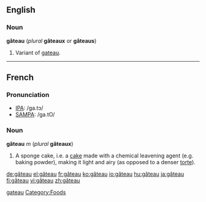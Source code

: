 ==English==
===Noun===
'''gâteau''' (''plural'' '''gâteaux''' or '''gâteaus''')

#Variant of [[gateau]].

----
==French==

===Pronunciation===
*[[w:IPA|IPA]]: /ɡa.tɔ/
*[[w:SAMPA|SAMPA]]: /ga.tO/

<!--
The word is used in English (e.g. in cookbooks). Should it be listed as English, with an etymological entry making the source clear?

This has been done.  See "gateau" -- [[User:Paul G|Paul G]] 16:06, 15 Apr 2004 (UTC)
-->

===Noun===
'''gâteau''' ''m'' (''plural'' '''gâteaux''')

#A sponge cake, i.e. a [[cake]] made with a chemical leavening agent (e.g. baking powder), making it light and airy (as opposed to a denser [[torte]]).

[[Category:English words spelled with diacritics|gateau]]
[[Category:Foods]]

[[de:gâteau]]
[[el:gâteau]]
[[fr:gâteau]]
[[ko:gâteau]]
[[io:gâteau]]
[[hu:gâteau]]
[[ja:gâteau]]
[[fi:gâteau]]
[[vi:gâteau]]
[[zh:gâteau]]